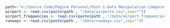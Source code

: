 ```r
path<-"e:/Source Code/Pagina Personal/Post-1-Data Manipulation Comparative SQL_R_Python"
airport <- read.csv(paste(path , "/data/airports.csv",sep="")) 
airport_frequencies <- read.csv(paste(path , "/data/airport-frequencies.csv",sep="")) 
runways <- read.csv(paste(path , "/data/runways.csv",sep="")) 

```

